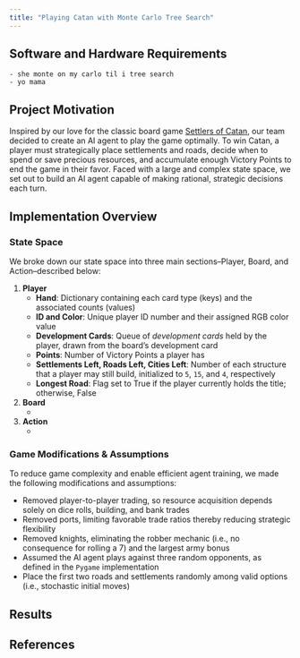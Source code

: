 ```yaml
---
title: "Playing Catan with Monte Carlo Tree Search"
---
```


## Software and Hardware Requirements
    - she monte on my carlo til i tree search 
    - yo mama 

## Project Motivation 
Inspired by our love for the classic board game [Settlers of Catan](https://www.catan.com/), our team decided to create an AI agent to play the game optimally. To win Catan, a player must strategically place settlements and roads, decide when to spend or save precious resources, and accumulate enough Victory Points to end the game in their favor. Faced with a large and complex state space, we set out to build an AI agent capable of making rational, strategic decisions each turn.

## Implementation Overview 
### State Space 
We broke down our state space into three main sections–Player, Board, and Action–described below: 

1. **Player**
    * **Hand**: Dictionary containing each card type (keys) and the associated counts (values)
    * **ID and Color**: Unique player ID number and their assigned RGB color value 
    * **Development Cards**: Queue of *development cards* held by the player, drawn from the board's development card 
    * **Points**: Number of Victory Points a player has 
    * **Settlements Left, Roads Left, Cities Left**: Number of each structure that a player may still build, initialized to `5`, `15`, and `4`, respectively
    * **Longest Road**: Flag set to True if the player currently holds the title; otherwise, False

2. **Board**
    * 

3. **Action**
    *

### Game Modifications & Assumptions 
To reduce game complexity and enable efficient agent training, we made the following modifications and assumptions:

* Removed player-to-player trading, so resource acquisition depends solely on dice rolls, building, and bank trades
* Removed ports, limiting favorable trade ratios thereby reducing strategic flexibility
* Removed knights, eliminating the robber mechanic (i.e., no consequence for rolling a 7) and the largest army bonus
* Assumed the AI agent plays against three random opponents, as defined in the `Pygame` implementation
* Place the first two roads and settlements randomly among valid options (i.e., stochastic initial moves)

## Results 

## References  
